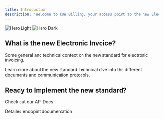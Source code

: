 ```yaml
---
title: Introduction
description: 'Welcome to ROW Billing, your access point to the new Electronic Invoice'
---
```


<img
  className="block dark:hidden"
  src="/images/hero-light.png"
  alt="Hero Light"
/>
<img
  className="hidden dark:block"
  src="/images/hero-dark.png"
  alt="Hero Dark"
/>

## What is the new Electronic Invoice?

Some general and technical context on the new standard for electronic invoicing.

<CardGroup cols={2}>
  <Card
    title="About the new standard"
    icon="gavel"
    href="/new-standard"
  >
    Learn more about the new standard
  </Card>
  <Card
    title="The new Electronic Invoice"
    icon="file"
    href="/documents"
  >
    Technical dive into the different documents and communication protocols.
  </Card>
</CardGroup>

## Ready to Implement the new standard?

Check out our API Docs

<CardGroup cols={2}>
  <Card
    title="API Reference"
    icon="terminal"
    href="/api-reference/introduction"
  >
    Detailed endopint documentation
  </Card>
</CardGroup>
